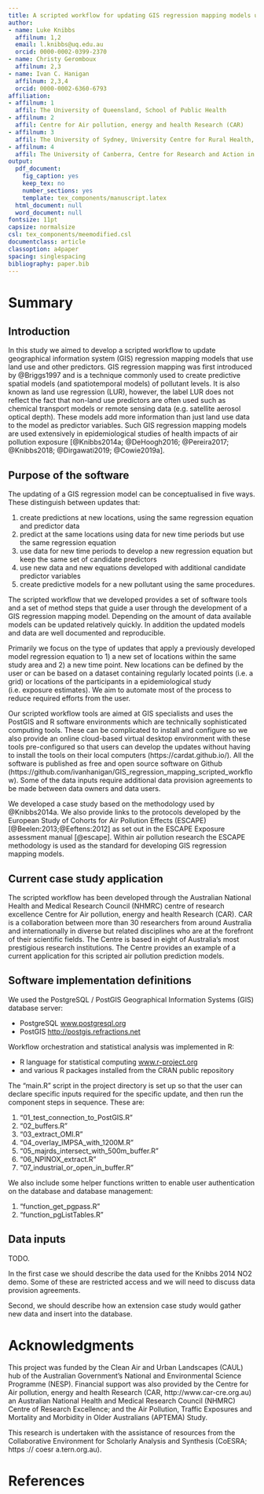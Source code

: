 ```yaml
---
title: A scripted workflow for updating GIS regression mapping models using land use and other predictors of air pollution
author:  
- name: Luke Knibbs 
  affilnum: 1,2
  email: l.knibbs@uq.edu.au
  orcid: 0000-0002-0399-2370
- name: Christy Geromboux
  affilnum: 2,3  
- name: Ivan C. Hanigan
  affilnum: 2,3,4
  orcid: 0000-0002-6360-6793
affiliation:
- affilnum: 1
  affil: The University of Queensland, School of Public Health  
- affilnum: 2
  affil: Centre for Air pollution, energy and health Research (CAR)
- affilnum: 3
  affil: The University of Sydney, University Centre for Rural Health, School of Public Health
- affilnum: 4
  affil: The University of Canberra, Centre for Research and Action in Public Health
output:
  pdf_document:
    fig_caption: yes
    keep_tex: no
    number_sections: yes
    template: tex_components/manuscript.latex
  html_document: null
  word_document: null
fontsize: 11pt
capsize: normalsize
csl: tex_components/meemodified.csl
documentclass: article
classoption: a4paper
spacing: singlespacing
bibliography: paper.bib
---
```


# Summary

## Introduction

In this study we aimed to develop a scripted workflow to update geographical information system (GIS) regression mapping models that use land use and other predictors. 
GIS regression mapping was first introduced by @Briggs1997 and is a technique commonly used to create predictive spatial models (and spatiotemporal models) of pollutant levels. It is also known as land use regression (LUR), however, the label LUR does not reflect the fact that non-land use predictors are often used such as chemical transport models or remote sensing data (e.g. satellite aerosol optical depth). These models add more information than just land use data to the model as predictor variables. 
Such GIS regression mapping models are used extensively in epidemiological studies of health impacts of air pollution exposure [@Knibbs2014a; @DeHoogh2016; @Pereira2017; @Knibbs2018; @Dirgawati2019; @Cowie2019a].

## Purpose of the software

The updating of a GIS regression model can be conceptualised in five ways. These distinguish between updates that: 

1. create predictions at new locations, using the same regression equation and predictor data
1. predict at the same locations using data for new time periods but use the same regression equation
1. use data for new time periods to develop a new regression equation but keep the same set of candidate predictors
1. use new data and new equations developed with additional candidate predictor variables
1. create predictive models for a new pollutant using the same procedures.

The scripted workflow that we developed provides a set of software tools and a set of method steps that guide a user through the development of a GIS regression mapping model. Depending on the amount of data available models can be updated relatively quickly. In addition the updated models and data are 
well documented and reproducible. 

Primarily we focus on the type of updates that apply a previously developed 
model regression equation to 1) a new set of locations within the same study area and 2) a new time point. New locations can be defined by the user or can be based on a dataset containing regularly located points (i.e. a grid) or locations of the participants in a epidemiological study (i.e. exposure estimates). 
We aim to automate most of the process to reduce required efforts from the user. 

Our scripted workflow tools are aimed at GIS specialists and uses the PostGIS and R software environments which are technically sophisticated computing tools. These can be complicated to install and configure so we also provide an online cloud-based virtual desktop environment with these tools pre-configured so that users can develop the updates without having to install the tools on their local computers (https://cardat.github.io/).  All the software is published as free and open source software on Github (https://github.com/ivanhanigan/GIS_regression_mapping_scripted_workflow). Some of the data inputs require additional data provision agreements to be made between data owners and data users.

We developed a case study based on the methodology used by @Knibbs2014a. We also provide links to the protocols developed by the European Study of Cohorts for Air Pollution Effects (ESCAPE) [@Beelen:2013;@Eeftens:2012] as set out in the ESCAPE Exposure assessment manual [@escape]. Within air pollution research the ESCAPE methodology is used as the standard for developing GIS regression mapping models. 

## Current case study application

The scripted workflow has been developed through the Australian National Health and Medical Research Council (NHMRC) centre of research excellence Centre for Air pollution, energy and health Research (CAR).
CAR is a collaboration between more than 30 researchers from around Australia and internationally in diverse but related disciplines who are at the forefront of their scientific fields. The Centre is based in eight of Australia's most prestigious research institutions. 
The Centre provides an example of a current application for this scripted air pollution prediction models.

## Software implementation definitions

We used the PostgreSQL / PostGIS Geographical Information Systems (GIS) database server:

- PostgreSQL [www.postgresql.org](www.postgresql.org)
- PostGIS [http://postgis.refractions.net](http://postgis.refractions.net)

Workflow orchestration and statistical analysis was implemented in R:

- R language for statistical computing [www.r-project.org](www.r-project.org)
- and various R packages installed from the CRAN public repository

The "main.R" script in the project directory is set up so that the user can declare specific inputs required for the specific update, and then run the component steps in sequence. These are:

1. "01_test_connection_to_PostGIS.R"
2. "02_buffers.R"
3. "03_extract_OMI.R"
4. "04_overlay_IMPSA_with_1200M.R"
5. "05_majrds_intersect_with_500m_buffer.R"
6. "06_NPINOX_extract.R"
7. "07_industrial_or_open_in_buffer.R"     

We also include some helper functions written to enable user authentication on the database and database management:

1. "function_get_pgpass.R"
2. "function_pgListTables.R" 

## Data inputs

TODO. 

In the first case we should describe the data used for the Knibbs 2014 NO2 demo. Some of these are restricted access and we will need to discuss data provision agreements.

Second, we should describe how an extension case study would gather new data and insert into the database.

# Acknowledgments
This project was funded by the Clean Air and Urban Landscapes (CAUL) hub of the Australian Government’s National and Environmental Science Programme (NESP).
Financial support was also provided by the Centre for Air pollution, energy and health Research (CAR, http://www.car-cre.org.au) an Australian National Health and Medical Research Council (NHMRC) Centre of Research Excellence; and the Air Pollution, Traffic Exposures and Mortality and Morbidity in Older Australians (APTEMA) Study.

This research is undertaken with the assistance of resources from the Collaborative Environment for Scholarly Analysis and Synthesis (CoESRA; https :// coesr a.tern.org.au).

# References
